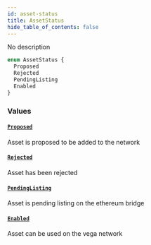 ```yaml
---
id: asset-status
title: AssetStatus
hide_table_of_contents: false
---
```



No description

```graphql
enum AssetStatus {
  Proposed
  Rejected
  PendingListing
  Enabled
}
```


### Values

#### [`Proposed`](#)

Asset is proposed to be added to the network


#### [`Rejected`](#)

Asset has been rejected


#### [`PendingListing`](#)

Asset is pending listing on the ethereum bridge


#### [`Enabled`](#)

Asset can be used on the vega network




